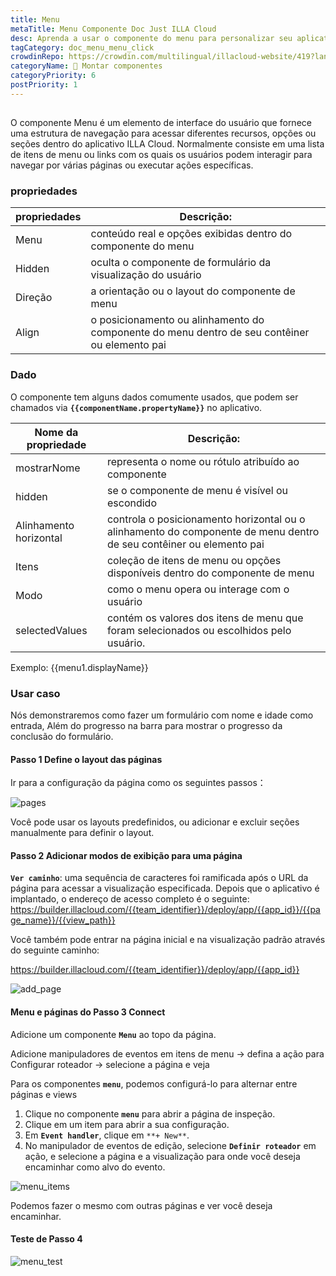 ```yaml
---
title: Menu
metaTitle: Menu Componente Doc Just ILLA Cloud
desc: Aprenda a usar o componente do menu para personalizar seu aplicativo na ILLA Cloud.
tagCategory: doc_menu_menu_click
crowdinRepo: https://crowdin.com/multilingual/illacloud-website/419?languages=pt&filter=basic&value=0
categoryName: 🧬 Montar componentes
categoryPriority: 6
postPriority: 1
---
```


## <h2 hidden>O que é Menu?</h2>

O componente Menu é um elemento de interface do usuário que fornece uma estrutura de navegação para acessar diferentes recursos, opções ou seções dentro do aplicativo ILLA Cloud. Normalmente consiste em uma lista de itens de menu ou links com os quais os usuários podem interagir para navegar por várias páginas ou executar ações específicas.

### propriedades

| propriedades | Descrição:                                                                                               |
| ------------ | -------------------------------------------------------------------------------------------------------- |
| Menu         | conteúdo real e opções exibidas dentro do componente do menu                                             |
| Hidden       | oculta o componente de formulário da visualização do usuário                                             |
| Direção      | a orientação ou o layout do componente de menu                                                           |
| Align        | o posicionamento ou alinhamento do componente do menu dentro de seu contêiner ou elemento pai            |

### Dado

O componente tem alguns dados comumente usados, que podem ser chamados via **`{{componentName.propertyName}}`** no aplicativo.

| Nome da propriedade    | Descrição:                                                                                                          |
| ---------------------- | ------------------------------------------------------------------------------------------------------------------- |
| mostrarNome            | representa o nome ou rótulo atribuído ao componente                                                                 |
| hidden                 | se o componente de menu é visível ou escondido                                                                      |
| Alinhamento horizontal | controla o posicionamento horizontal ou o alinhamento do componente de menu dentro de seu contêiner ou elemento pai |
| Itens                  | coleção de itens de menu ou opções disponíveis dentro do componente de menu                                         |
| Modo                   | como o menu opera ou interage com o usuário                                                                         |
| selectedValues         | contém os valores dos itens de menu que foram selecionados ou escolhidos pelo usuário.                              |

Exemplo: {{menu1.displayName}}

### Usar caso

Nós demonstraremos como fazer um formulário com nome e idade como entrada, Além do progresso na barra para mostrar o progresso da conclusão do formulário.

#### Passo 1 Define o layout das páginas

Ir para a configuração da página como os seguintes passos：

![pages](https://cdn.illacloud.com/official-website/img/docs/pages.png)

Você pode usar os layouts predefinidos, ou adicionar e excluir seções manualmente para definir o layout.

#### Passo 2 Adicionar modos de exibição para uma página

**`Ver caminho`**: uma sequência de caracteres foi ramificada após o URL da página para acessar a visualização especificada. Depois que o aplicativo é implantado, o endereço de acesso completo é o seguinte: https://builder.illacloud.com/{{team_identifier}}/deploy/app/{{app_id}}/{{page_name}}/{{view_path}}

Você também pode entrar na página inicial e na visualização padrão através do seguinte caminho:

https://builder.illacloud.com/{{team_identifier}}/deploy/app/{{app_id}}

![add_page](https://cdn.illacloud.com/official-website/img/docs/add_page.png)

#### Menu e páginas do Passo 3 Connect

Adicione um componente **`Menu`** ao topo da página.

Adicione manipuladores de eventos em itens de menu → defina a ação para Configurar roteador → selecione a página e veja

Para os componentes **`menu`**, podemos configurá-lo para alternar entre páginas e views

1.  Clique no componente **`menu`** para abrir a página de inspeção.
2.  Clique em um item para abrir a sua configuração.
3.  Em **`Event handler`**, clique em `**+ New**`.
4.  No manipulador de eventos de edição, selecione **`Definir roteador`** em ação, e selecione a página e a visualização para onde você deseja encaminhar como alvo do evento.

![menu_items](https://cdn.illacloud.com/official-website/img/docs/menu_items.jpg)

Podemos fazer o mesmo com outras páginas e ver você deseja encaminhar.

#### Teste de Passo 4

![menu_test](https://cdn.illacloud.com/official-website/img/docs/menu_test.gif)
